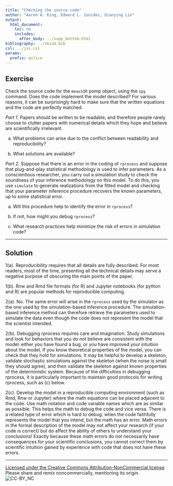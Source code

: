```yaml
---
title: "Checking the source code"
author: "Aaron A. King, Edward L. Ionides, Qianying Lin"
output:
  html_document:
    toc: no
    includes:
      after_body: ../supp_bottom.html
bibliography: ../sbied.bib
csl: ../jss.csl
params:
  prefix: qslice
---
```



## Exercise

Check the source code for the `measSIR` pomp object, using the `spy` command.
Does the code implement the model described?
For various reasons, it can be surprisingly hard to make sure that the written equations and the code are perfectly matched.

*Part 1.* 
Papers should be written to be readable, and therefore people rarely choose to clutter papers with numerical details which they hope and believe are scientifically irrelevant.

(a) What problems can arise due to the conflict between readability and reproducibility?

(b) What solutions are available?

*Part 2.*
Suppose that there is an error in the coding of `rprocess` and suppose that plug-and-play statistical methodology is used to infer parameters.
  As a conscientious researcher, you carry out a simulation study to check the soundness of your inference methodology on this model.
  To do this, you use `simulate` to generate realizations from the fitted model and checking that your parameter inference procedure recovers the known parameters, up to some statistical error.

(a) Will this procedure help to identify the error in `rprocess`?

(b) If not, how might you debug `rprocess`?

(c) What research practices help minimize the risk of errors in simulation code?
 

-----------------

## Solution

1(a). Reproducibility requires that all details are fully described. For most readers, most of the time, presenting all the technical details may serve a negative purpose of obscuring the main points of the paper.

1(b). Rnw and Rmd file formats (for R) and Jupyter notebooks (for python and R) are popular methods for reproducible computing.

2(a). No. The same error will arise in the `rprocess` used by the simulator as the one used by the simulation-based inference procedure. The simulation-based inference method can therefore retrieve the parameters used to simulate the data even though the code does not represent the model that the scientist intended.

2(b). Debugging rprocess requires care and imagination. Study simulations and look for behaviors that you do not believe are consistent with the model: either you have found a bug, or you have improved your intuition about the model. If you know theoretical properties of the model, you can check that they hold for simulations. It may be helpful to develop a skeleton, validate stochastic simulations against the skeleton (when the noise is small they should agree), and then validate the skeleton against known properties of the deterministic system. Because of the difficulties in debugging rprocess, it is particularly important to maintain good protocols for writing rprocess, such as (c) below.

2(c). Develop the model in a reproducible computing environment (such as Rmd, Rnw or Jupyter) where the math equations can be placed adjacent to the code. Use math notation and code variable names which are as similar as possible. This helps the math to debug the code and vice versa. There is a related type of error which is hard to debug: when the code faithfully represents the model that you intend, but the math has an error. Math errors in the formal description of the model may not affect your research (if your code is correct) but do affect the ability of others to understand your conclusions! Exactly because these math errors do not necessarily have consequences for your scientific conclusions, you cannot correct them by scientific intuition gained by experience with code that does not have these errors.


-----------------------------------

[Licensed under the Creative Commons Attribution-NonCommercial license](http://creativecommons.org/licenses/by-nc/4.0/).
Please share and remix noncommercially, mentioning its origin.  
![CC-BY_NC](../graphics/cc-by-nc.png)

